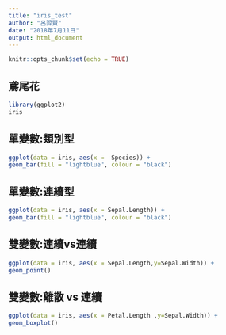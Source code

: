 ```yaml
---
title: "iris_test"
author: "呂羿賢"
date: "2018年7月11日"
output: html_document
---
```


```r
knitr::opts_chunk$set(echo = TRUE)
```

## 鳶尾花
```r
library(ggplot2)
iris
```

## 單變數:類別型

```r
ggplot(data = iris, aes(x =  Species)) +
geom_bar(fill = "lightblue", colour = "black")
```

## 單變數:連續型

```r
ggplot(data = iris, aes(x = Sepal.Length)) +
geom_bar(fill = "lightblue", colour = "black")
```

## 雙變數:連續vs連續

```r
ggplot(data = iris, aes(x = Sepal.Length,y=Sepal.Width)) +
geom_point()
```

## 雙變數:離散 vs 連續

```r
ggplot(data = iris, aes(x = Petal.Length ,y=Sepal.Width)) +
geom_boxplot()
```
